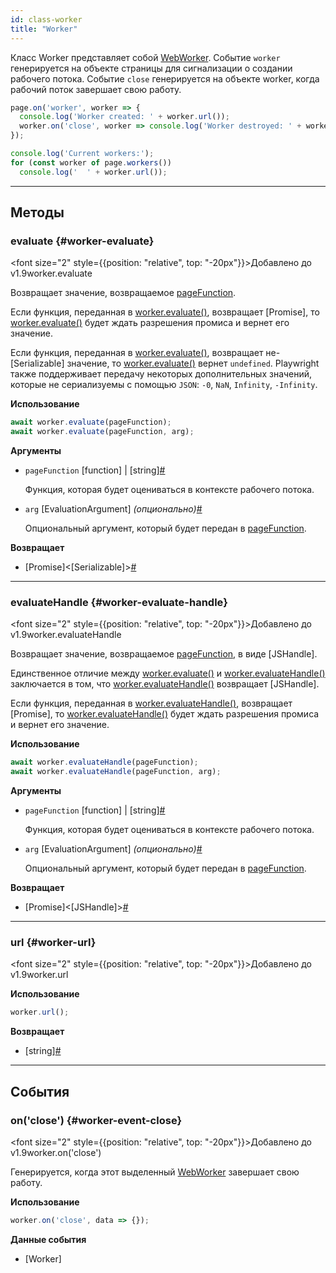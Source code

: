 ```yaml
---
id: class-worker
title: "Worker"
---
```


Класс Worker представляет собой [WebWorker](https://developer.mozilla.org/en-US/docs/Web/API/Web_Workers_API). Событие `worker` генерируется на объекте страницы для сигнализации о создании рабочего потока. Событие `close` генерируется на объекте worker, когда рабочий поток завершает свою работу.

```js
page.on('worker', worker => {
  console.log('Worker created: ' + worker.url());
  worker.on('close', worker => console.log('Worker destroyed: ' + worker.url()));
});

console.log('Current workers:');
for (const worker of page.workers())
  console.log('  ' + worker.url());
```

---

## Методы

### evaluate {#worker-evaluate}

<font size="2" style={{position: "relative", top: "-20px"}}>Добавлено до v1.9</font><x-search>worker.evaluate</x-search>

Возвращает значение, возвращаемое [pageFunction](/api/class-worker.mdx#worker-evaluate-option-expression).

Если функция, переданная в [worker.evaluate()](/api/class-worker.mdx#worker-evaluate), возвращает [Promise], то [worker.evaluate()](/api/class-worker.mdx#worker-evaluate) будет ждать разрешения промиса и вернет его значение.

Если функция, переданная в [worker.evaluate()](/api/class-worker.mdx#worker-evaluate), возвращает не-[Serializable] значение, то [worker.evaluate()](/api/class-worker.mdx#worker-evaluate) вернет `undefined`. Playwright также поддерживает передачу некоторых дополнительных значений, которые не сериализуемы с помощью `JSON`: `-0`, `NaN`, `Infinity`, `-Infinity`.

**Использование**

```js
await worker.evaluate(pageFunction);
await worker.evaluate(pageFunction, arg);
```

**Аргументы**
- `pageFunction` [function] | [string]<a aria-hidden="true" tabIndex="-1" class="list-anchor-link" id="worker-evaluate-option-expression"/><a href="#worker-evaluate-option-expression" class="list-anchor">#</a>
  
  Функция, которая будет оцениваться в контексте рабочего потока.
- `arg` [EvaluationArgument] *(опционально)*<a aria-hidden="true" tabIndex="-1" class="list-anchor-link" id="worker-evaluate-option-arg"/><a href="#worker-evaluate-option-arg" class="list-anchor">#</a>
  
  Опциональный аргумент, который будет передан в [pageFunction](/api/class-worker.mdx#worker-evaluate-option-expression).

**Возвращает**
- [Promise]&lt;[Serializable]&gt;<a aria-hidden="true" tabIndex="-1" class="list-anchor-link" id="worker-evaluate-return"/><a href="#worker-evaluate-return" class="list-anchor">#</a>

---

### evaluateHandle {#worker-evaluate-handle}

<font size="2" style={{position: "relative", top: "-20px"}}>Добавлено до v1.9</font><x-search>worker.evaluateHandle</x-search>

Возвращает значение, возвращаемое [pageFunction](/api/class-worker.mdx#worker-evaluate-handle-option-expression), в виде [JSHandle].

Единственное отличие между [worker.evaluate()](/api/class-worker.mdx#worker-evaluate) и [worker.evaluateHandle()](/api/class-worker.mdx#worker-evaluate-handle) заключается в том, что [worker.evaluateHandle()](/api/class-worker.mdx#worker-evaluate-handle) возвращает [JSHandle].

Если функция, переданная в [worker.evaluateHandle()](/api/class-worker.mdx#worker-evaluate-handle), возвращает [Promise], то [worker.evaluateHandle()](/api/class-worker.mdx#worker-evaluate-handle) будет ждать разрешения промиса и вернет его значение.

**Использование**

```js
await worker.evaluateHandle(pageFunction);
await worker.evaluateHandle(pageFunction, arg);
```

**Аргументы**
- `pageFunction` [function] | [string]<a aria-hidden="true" tabIndex="-1" class="list-anchor-link" id="worker-evaluate-handle-option-expression"/><a href="#worker-evaluate-handle-option-expression" class="list-anchor">#</a>
  
  Функция, которая будет оцениваться в контексте рабочего потока.
- `arg` [EvaluationArgument] *(опционально)*<a aria-hidden="true" tabIndex="-1" class="list-anchor-link" id="worker-evaluate-handle-option-arg"/><a href="#worker-evaluate-handle-option-arg" class="list-anchor">#</a>
  
  Опциональный аргумент, который будет передан в [pageFunction](/api/class-worker.mdx#worker-evaluate-handle-option-expression).

**Возвращает**
- [Promise]&lt;[JSHandle]&gt;<a aria-hidden="true" tabIndex="-1" class="list-anchor-link" id="worker-evaluate-handle-return"/><a href="#worker-evaluate-handle-return" class="list-anchor">#</a>

---

### url {#worker-url}

<font size="2" style={{position: "relative", top: "-20px"}}>Добавлено до v1.9</font><x-search>worker.url</x-search>

**Использование**

```js
worker.url();
```

**Возвращает**
- [string]<a aria-hidden="true" tabIndex="-1" class="list-anchor-link" id="worker-url-return"/><a href="#worker-url-return" class="list-anchor">#</a>

---

## События

### on('close') {#worker-event-close}

<font size="2" style={{position: "relative", top: "-20px"}}>Добавлено до v1.9</font><x-search>worker.on('close')</x-search>

Генерируется, когда этот выделенный [WebWorker](https://developer.mozilla.org/en-US/docs/Web/API/Web_Workers_API) завершает свою работу.

**Использование**

```js
worker.on('close', data => {});
```

**Данные события**
- [Worker]